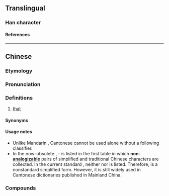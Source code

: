 {{character info}}
==Translingual==

===Han character===
{{Han char|rn=30|rad=口|as=10|sn=13|four=66000|canj=ROWR|ids=⿰口個}}

====References====
{{Han ref|kx=0204.111|hdz=10668.091|uh=55F0}}

----

==Chinese==
{{zh-forms|alt=𠮶-nonstandard simplified,個-nonstandard,果-nonstandard}}

===Etymology===
{{rfe|zh|from 個?}}

===Pronunciation===
{{zh-pron
|m=gě,gè
|c=go2
|cat=pron
}}

===Definitions===
{{zh-hanzi}}

# {{lb|zh|Cantonese}} [[that]]

====Synonyms====
{{zh-dial|那}}

====Usage notes====
* Unlike Mandarin {{zh-l|那}}, Cantonese {{zh-l|嗰|tr=go2}} cannot be used alone without a following classifier.
* In the now-obsolete {{w2|zh|简化字总表}}, {{zh-l|*個}}-{{zh-l|*个}} is listed in the first table in which '''non-[[analogizable]]''' pairs of simplified and traditional Chinese characters are collected. In the current standard {{w2|zh|通用规范汉字表}}, neither {{zh-l|*嗰}} nor {{zh-l|*𠮶}} is listed. Therefore, {{zh-l|*𠮶}} is a nonstandard simplified form. However, it is still widely used in Cantonese dictionaries published in Mainland China.

===Compounds===
{{zh-der|嗰個:that|嗰啲:those|嗰便:there|嗰度:there|嗰處:there|嗰次:that time|嗰陣:at the time|嗰排:in those days|嗰頭:over there}}